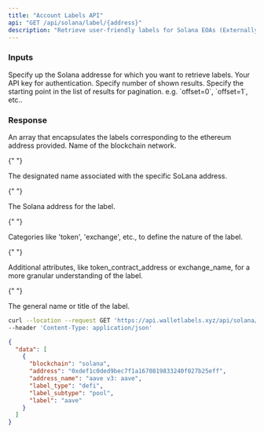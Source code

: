 ```yaml
---
title: "Account Labels API"
api: "GET /api/solana/label/{address}"
description: "Retrieve user-friendly labels for Solana EOAs (Externally Owned Accounts) and Smart Contracts. Labels can be incredibly useful for categorizing your Solana interactions."
---
```


### Inputs

<ParamField path="address" type="string" required>
  Specify up the Solana addresse for which you want to retrieve labels.
</ParamField>
<ParamField query="apikey" type="string" required>
  Your API key for authentication.
</ParamField>
<ParamField query="limit" type="string">
  Specify number of shown results.
</ParamField>
<ParamField query="offset" type="string">
  Specify the starting point in the list of results for pagination. e.g.
  `offset=0`, `offset=1`, etc..
</ParamField>

### Response

<ResponseField name="data" type="array">
  An array that encapsulates the labels corresponding to the ethereum address provided.

<Expandable title="Label Object">

<ResponseField name="blockchain" type="string">
  Name of the blockchain network.
</ResponseField>

{" "}

<ResponseField name="address_name" type="string">
  The designated name associated with the specific SoLana address.
</ResponseField>

{" "}

<ResponseField name="address" type="string">
  The Solana address for the label.
</ResponseField>

{" "}

<ResponseField name="label_type" type="string">
  Categories like 'token', 'exchange', etc., to define the nature of the label.
</ResponseField>

{" "}

<ResponseField name="label_subtype" type="string">
  Additional attributes, like token_contract_address or exchange_name, for a
  more granular understanding of the label.
</ResponseField>

{" "}

<ResponseField name="label" type="string">
  The general name or title of the label.
</ResponseField>

  </Expandable>
</ResponseField>

<RequestExample>

```bash Example Request
curl --location --request GET 'https://api.walletlabels.xyz/api/solana/label/0xdef1c0ded9bec7f1a1670819833240f027b25eff?apikey=demo-api-key-x-00000' \
--header 'Content-Type: application/json' 
```

</RequestExample>

<ResponseExample>

```json Response
{
  "data": [
    { 
      "blockchain": "solana",
      "address": "0xdef1c0ded9bec7f1a1670819833240f027b25eff",
      "address_name": "aave v3: aave",
      "label_type": "defi",
      "label_subtype": "pool",
      "label": "aave"
    }
  ]
}
```

</ResponseExample>
